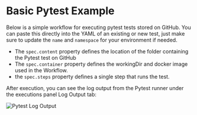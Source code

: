 
# Basic Pytest Example

Below is a simple workflow for executing pytest tests stored on GitHub.
You can paste this directly into the YAML of an existing or new test, just make
sure to update the `name` and `namespace` for your environment if needed.

- The `spec.content` property defines the location of the folder containing the Pytest test on GitHub
- The `spec.container` property defines the workingDir and docker image used in the Workflow.
- the `spec.steps` property defines a single step that runs the test.

<SimplePytest/>

After execution, you can see the log output from the Pytest runner under the executions panel Log Output tab:

![Pytest Log Output](images/simple-pytest-log-output.png)
